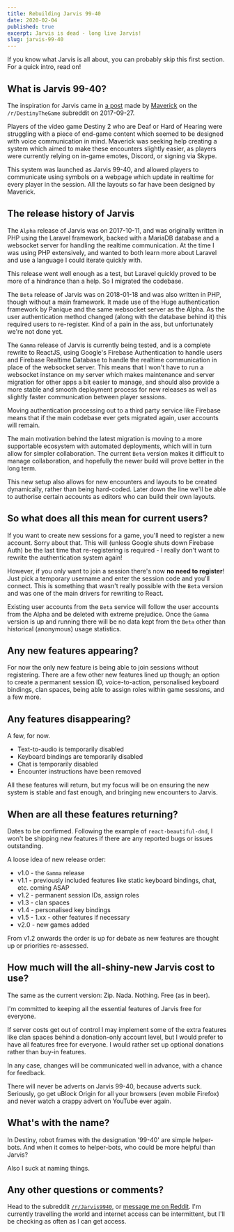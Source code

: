 ```yaml
---
title: Rebuilding Jarvis 99-40
date: 2020-02-04
published: true
excerpt: Jarvis is dead - long live Jarvis!
slug: jarvis-99-40
---
```


If you know what Jarvis is all about, you can probably skip this first section.
For a quick intro, read on!

## What is Jarvis 99-40?

The inspiration for Jarvis came in
[a post](https://old.reddit.com/r/DestinyTheGame/comments/72q7k7/help_wanted_web_app_developement_creating_visual/)
made by [Maverick](https://old.reddit.com/user/M4V3R1C8) on the
`/r/DestinyTheGame` subreddit on 2017-09-27.

Players of the video game Destiny 2 who are Deaf or Hard of Hearing were
struggling with a piece of end-game content which seemed to be designed with
voice communication in mind. Maverick was seeking help creating a system which
aimed to make these encounters slightly easier, as players were currently
relying on in-game emotes, Discord, or signing via Skype.

This system was launched as Jarvis 99-40, and allowed players to communicate
using symbols on a webpage which update in realtime for every player in the
session. All the layouts so far have been designed by Maverick.

## The release history of Jarvis

The `Alpha` release of Jarvis was on 2017-10-11, and was originally written in
PHP using the Laravel framework, backed with a MariaDB database and a websocket
server for handling the realtime communication. At the time I was using PHP
extensively, and wanted to both learn more about Laravel and use a language I
could iterate quickly with.

This release went well enough as a test, but Laravel quickly proved to be more
of a hindrance than a help. So I migrated the codebase.

The `Beta` release of Jarvis was on 2018-01-18 and was also written in PHP,
though without a main framework. It made use of the Huge authentication
framework by Panique and the same websocket server as the Alpha. As the user
authentication method changed (along with the database behind it) this required
users to re-register. Kind of a pain in the ass, but unfortunately we're not
done yet.

The `Gamma` release of Jarvis is currently being tested, and is a complete
rewrite to ReactJS, using Google's Firebase Authentication to handle users and
Firebase Realtime Database to handle the realtime communication in place of the
websocket server. This means that I won't have to run a websocket instance on my
server which makes maintenance and server migration for other apps a bit easier
to manage, and should also provide a more stable and smooth deployment process
for new releases as well as slightly faster communication between player
sessions.

Moving authentication processing out to a third party service like Firebase
means that if the main codebase ever gets migrated again, user accounts will
remain.

The main motivation behind the latest migration is moving to a more supportable
ecosystem with automated deployments, which will in turn allow for simpler
collaboration. The current `Beta` version makes it difficult to manage
collaboration, and hopefully the newer build will prove better in the long term.

This new setup also allows for new encounters and layouts to be created
dynamically, rather than being hard-coded. Later down the line we'll be able to
authorise certain accounts as editors who can build their own layouts.

## So what does all this mean for current users?

If you want to create new sessions for a game, you'll need to register a new
account. Sorry about that. This will (unless Google shuts down Firebase Auth) be
the last time that re-registering is required - I really don't want to rewrite
the authentication system again!

However, if you only want to join a session there's now **no need to register**!
Just pick a temporary username and enter the session code and you'll connect.
This is something that wasn't really possible with the `Beta` version and was
one of the main drivers for rewriting to React.

Existing user accounts from the `Beta` service will follow the user accounts
from the Alpha and be deleted with extreme prejudice. Once the `Gamma` version
is up and running there will be no data kept from the `Beta` other than
historical (anonymous) usage statistics.

## Any new features appearing?

For now the only new feature is being able to join sessions without registering.
There are a few other new features lined up though; an option to create a
permanent session ID, voice-to-action, personalised keyboard bindings, clan
spaces, being able to assign roles within game sessions, and a few more.

## Any features disappearing?

A few, for now.

- Text-to-audio is temporarily disabled
- Keyboard bindings are temporarily disabled
- Chat is temporarily disabled
- Encounter instructions have been removed

All these features will return, but my focus will be on ensuring the new system
is stable and fast enough, and bringing new encounters to Jarvis.

## When are all these features returning?

Dates to be confirmed. Following the example of `react-beautiful-dnd`, I won't
be shipping new features if there are any reported bugs or issues outstanding.

A loose idea of new release order:

- v1.0 - the `Gamma` release
- v1.1 - previously included features like static keyboard bindings, chat, etc.
  coming ASAP
- v1.2 - permanent session IDs, assign roles
- v1.3 - clan spaces
- v1.4 - personalised key bindings
- v1.5 - 1.xx - other features if necessary
- v2.0 - new games added

From v1.2 onwards the order is up for debate as new features are thought up or
priorities re-assessed.

## How much will the all-shiny-new Jarvis cost to use?

The same as the current version: Zip. Nada. Nothing. Free (as in beer).

I'm committed to keeping all the essential features of Jarvis free for everyone.

If server costs get out of control I may implement some of the extra features
like clan spaces behind a donation-only account level, but I would prefer to
have all features free for everyone. I would rather set up optional donations
rather than buy-in features.

In any case, changes will be communicated well in advance, with a chance for
feedback.

There will never be adverts on Jarvis 99-40, because adverts suck. Seriously, go
get uBlock Origin for all your browsers (even mobile Firefox) and never watch a
crappy advert on YouTube ever again.

## What's with the name?

In Destiny, robot frames with the designation '99-40' are simple helper-bots.
And when it comes to helper-bots, who could be more helpful than Jarvis?

Also I suck at naming things.

## Any other questions or comments?

Head to the subreddit [`/r/Jarvis9940`](https://old.reddit.com/r/jarvis9940), or
[message me on Reddit](https://old.reddit.com/message/compose/?to=ItchySensation).
I'm currently travelling the world and internet access can be intermittent, but
I'll be checking as often as I can get access.
